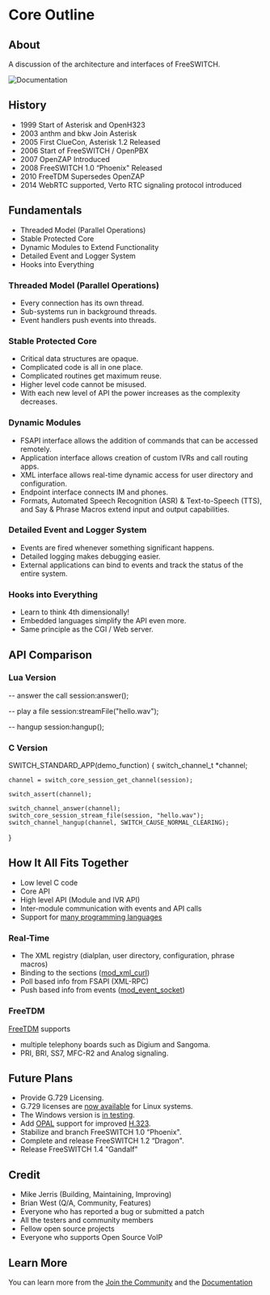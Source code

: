 
# Core Outline 

 

## About

A discussion of the architecture and interfaces of FreeSWITCH.

![Documentation](https://wiki.freeswitch.org/images/8/84/Diag1.1-small.jpg)

## History

* 1999 Start of Asterisk and OpenH323
* 2003 anthm and bkw Join Asterisk
* 2005 First ClueCon, Asterisk 1.2 Released
* 2006 Start of FreeSWITCH / OpenPBX
* 2007 OpenZAP Introduced
* 2008 FreeSWITCH 1.0 “Phoenix" Released
* 2010 FreeTDM Supersedes OpenZAP
* 2014 WebRTC supported, Verto RTC signaling protocol introduced

## Fundamentals

* Threaded Model (Parallel Operations)
* Stable Protected Core
* Dynamic Modules to Extend Functionality
* Detailed Event and Logger System
* Hooks into Everything

### Threaded Model (Parallel Operations)

* Every connection has its own thread.
* Sub-systems run in background threads.
* Event handlers push events into threads.

### Stable Protected Core

* Critical data structures are opaque.
* Complicated code is all in one place.
* Complicated routines get maximum reuse.
* Higher level code cannot be misused.
* With each new level of API the power increases as the complexity decreases.

### Dynamic Modules

* FSAPI interface allows the addition of commands that can be accessed remotely.
* Application interface allows creation of custom IVRs and call routing apps.
* XML interface allows real-time dynamic access for user directory and configuration.
* Endpoint interface connects IM and phones.
* Formats, Automated Speech Recognition (ASR) & Text-to-Speech (TTS), and Say & Phrase Macros extend input and output capabilities.

### Detailed Event and Logger System

* Events are fired whenever something significant happens.
* Detailed logging makes debugging easier.
* External applications can bind to events and track the status of the entire system.

### Hooks into Everything

* Learn to think 4th dimensionally!
* Embedded languages simplify the API even more.
* Same principle as the CGI / Web server.

## API Comparison

### Lua Version

-- answer the call
session:answer();

-- play a file
session:streamFile("hello.wav");

-- hangup
session:hangup();

### C Version

SWITCH_STANDARD_APP(demo_function)
\{
    switch_channel_t *channel;

    channel = switch_core_session_get_channel(session);

    switch_assert(channel);

    switch_channel_answer(channel);
    switch_core_session_stream_file(session, "hello.wav");
    switch_channel_hangup(channel, SWITCH_CAUSE_NORMAL_CLEARING);
}

## How It All Fits Together

* Low level C code
* Core API
* High level API (Module and IVR API)
* Inter-module communication with events and API calls
* Support for [many programming languages](https://wiki.freeswitch.org/wiki/Supported%5FProgramming%5FLanguages "Supported Programming Languages")

### Real-Time

* The XML registry (dialplan, user directory, configuration, phrase macros)
* Binding to the sections ([mod\_xml\_curl](https://wiki.freeswitch.org/wiki/Mod%5Fxml%5Fcurl "Mod xml curl"))
* Poll based info from FSAPI (XML-RPC)
* Push based info from events ([mod\_event\_socket](https://wiki.freeswitch.org/wiki/Mod%5Fevent%5Fsocket "Mod event socket"))

### FreeTDM

[FreeTDM](https://wiki.freeswitch.org/wiki/FreeTDM "FreeTDM") supports

* multiple telephony boards such as Digium and Sangoma.
* PRI, BRI, SS7, MFC-R2 and Analog signaling.

## Future Plans

* Provide G.729 Licensing.
* G.729 licenses are [now available](http://www.freeswitch.org/node/235) for Linux systems.
* The Windows version is [in testing](http://lists.freeswitch.org/pipermail/freeswitch-dev/2010-June/003880.html).
* Add [OPAL](https://wiki.freeswitch.org/wiki/Mod%5Fopal "Mod opal") support for improved [H.323](https://wiki.freeswitch.org/wiki/Mod%5Fh323 "Mod h323").
* Stabilize and branch FreeSWITCH 1.0 “Phoenix".
* Complete and release FreeSWITCH 1.2 “Dragon".
* Release FreeSWITCH 1.4 "Gandalf"

## Credit

* Mike Jerris (Building, Maintaining, Improving)
* Brian West (Q/A, Community, Features)
* Everyone who has reported a bug or submitted a patch
* All the testers and community members
* Fellow open source projects
* Everyone who supports Open Source VoIP

## Learn More

You can learn more from the [Join the Community](https://signalwire.com/communities) and the [Documentation](https://freeswitch.org/confluence)


